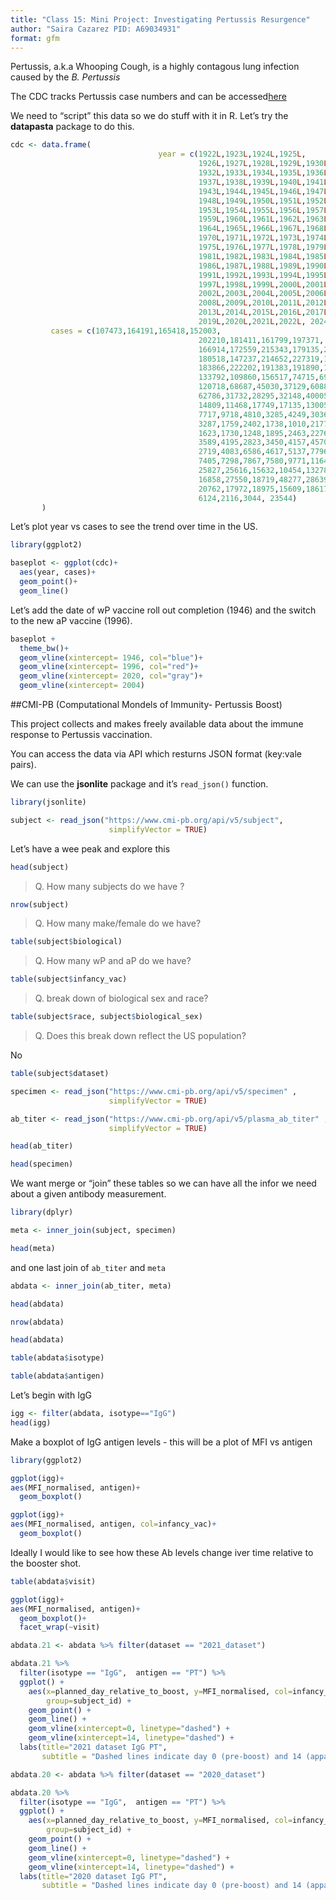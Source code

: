 ```yaml
---
title: "Class 15: Mini Project: Investigating Pertussis Resurgence"
author: "Saira Cazarez PID: A69034931"
format: gfm
---
```



Pertussis, a.k.a Whooping Cough, is a highly contagous lung infection caused by the *B. Pertussis*


The CDC tracks Pertussis case numbers and can be accessed[here](https://www.cdc.gov/pertussis/php/surveillance/pertussis-cases-by-year.html?CDC_AAref_Val=https://www.cdc.gov/pertussis/surv-reporting/cases-by-year.html)

We need to "script" this data so we do stuff with it in R. Let's try the **datapasta** package to do this. 


```r
cdc <- data.frame(
                                 year = c(1922L,1923L,1924L,1925L,
                                          1926L,1927L,1928L,1929L,1930L,1931L,
                                          1932L,1933L,1934L,1935L,1936L,
                                          1937L,1938L,1939L,1940L,1941L,1942L,
                                          1943L,1944L,1945L,1946L,1947L,
                                          1948L,1949L,1950L,1951L,1952L,
                                          1953L,1954L,1955L,1956L,1957L,1958L,
                                          1959L,1960L,1961L,1962L,1963L,
                                          1964L,1965L,1966L,1967L,1968L,1969L,
                                          1970L,1971L,1972L,1973L,1974L,
                                          1975L,1976L,1977L,1978L,1979L,1980L,
                                          1981L,1982L,1983L,1984L,1985L,
                                          1986L,1987L,1988L,1989L,1990L,
                                          1991L,1992L,1993L,1994L,1995L,1996L,
                                          1997L,1998L,1999L,2000L,2001L,
                                          2002L,2003L,2004L,2005L,2006L,2007L,
                                          2008L,2009L,2010L,2011L,2012L,
                                          2013L,2014L,2015L,2016L,2017L,2018L,
                                          2019L,2020L,2021L,2022L, 2024L),
         cases = c(107473,164191,165418,152003,
                                          202210,181411,161799,197371,
                                          166914,172559,215343,179135,265269,
                                          180518,147237,214652,227319,103188,
                                          183866,222202,191383,191890,109873,
                                          133792,109860,156517,74715,69479,
                                          120718,68687,45030,37129,60886,
                                          62786,31732,28295,32148,40005,
                                          14809,11468,17749,17135,13005,6799,
                                          7717,9718,4810,3285,4249,3036,
                                          3287,1759,2402,1738,1010,2177,2063,
                                          1623,1730,1248,1895,2463,2276,
                                          3589,4195,2823,3450,4157,4570,
                                          2719,4083,6586,4617,5137,7796,6564,
                                          7405,7298,7867,7580,9771,11647,
                                          25827,25616,15632,10454,13278,
                                          16858,27550,18719,48277,28639,32971,
                                          20762,17972,18975,15609,18617,
                                          6124,2116,3044, 23544)
       )
```


Let's plot year vs cases to see the trend over time in the US. 

```r
library(ggplot2)

baseplot <- ggplot(cdc)+ 
  aes(year, cases)+
  geom_point()+
  geom_line()
```


Let's add the date of wP vaccine roll out completion (1946) and the switch to the new aP vaccine (1996). 
```r
baseplot + 
  theme_bw()+
  geom_vline(xintercept= 1946, col="blue")+
  geom_vline(xintercept= 1996, col="red")+
  geom_vline(xintercept= 2020, col="gray")+
  geom_vline(xintercept= 2004)

```

##CMI-PB (Computational Mondels of Immunity- Pertussis Boost)

This project collects and makes freely available data about the immune response to Pertussis vaccination. 

You can access the data via API which resturns JSON format (key:vale pairs). 

We can use the **jsonlite** package and it's `read_json()` function. 

```r
library(jsonlite)

subject <- read_json("https://www.cmi-pb.org/api/v5/subject",
                      simplifyVector = TRUE)
```


Let's have a wee peak and explore this 
```r
head(subject)
```

> Q. How many subjects do we have ? 

```r
nrow(subject)
```

>Q. How many make/female do we have? 

```r
table(subject$biological)
```

> Q. How many wP and aP do we have? 

```r
table(subject$infancy_vac)
```


>Q. break down of biological sex and race? 

```r
table(subject$race, subject$biological_sex)
```

>Q. Does this break down reflect the US population? 

No 

```r
table(subject$dataset)
```



```r
specimen <- read_json("https://www.cmi-pb.org/api/v5/specimen" ,
                      simplifyVector = TRUE)

ab_titer <- read_json("https://www.cmi-pb.org/api/v5/plasma_ab_titer" ,
                      simplifyVector = TRUE)
```


```r
head(ab_titer)
```

```r
head(specimen)
```


We want merge or "join" these tables so we can have all the infor we need about a given antibody measurement. 
```r
library(dplyr)

meta <- inner_join(subject, specimen)
```
```r
head(meta)
```

and one last join of `ab_titer` and `meta`

```r
abdata <- inner_join(ab_titer, meta)
```
```r
head(abdata)
```

```r
nrow(abdata)
```

```r
head(abdata)
```

```r
table(abdata$isotype)
```

```r
table(abdata$antigen)
```


Let's begin with IgG 
```r
igg <- filter(abdata, isotype=="IgG")
head(igg)
```
Make a boxplot of IgG antigen levels - this will be a plot of MFI vs antigen 
```r
library(ggplot2)

ggplot(igg)+
aes(MFI_normalised, antigen)+
  geom_boxplot()
```


```r
ggplot(igg)+
aes(MFI_normalised, antigen, col=infancy_vac)+
  geom_boxplot()
```

Ideally I would like to see how these Ab levels change iver time relative to the booster shot. 

```r
table(abdata$visit)
```
```r
ggplot(igg)+
aes(MFI_normalised, antigen)+
  geom_boxplot()+
  facet_wrap(~visit)
```



```r
abdata.21 <- abdata %>% filter(dataset == "2021_dataset")

abdata.21 %>% 
  filter(isotype == "IgG",  antigen == "PT") %>%
  ggplot() +
    aes(x=planned_day_relative_to_boost, y=MFI_normalised, col=infancy_vac,
        group=subject_id) +
    geom_point() +
    geom_line() +
    geom_vline(xintercept=0, linetype="dashed") +
    geom_vline(xintercept=14, linetype="dashed") +
  labs(title="2021 dataset IgG PT",
       subtitle = "Dashed lines indicate day 0 (pre-boost) and 14 (apparent peak levels)")
```


```r
abdata.20 <- abdata %>% filter(dataset == "2020_dataset")

abdata.20 %>% 
  filter(isotype == "IgG",  antigen == "PT") %>%
  ggplot() +
    aes(x=planned_day_relative_to_boost, y=MFI_normalised, col=infancy_vac,
        group=subject_id) +
    geom_point() +
    geom_line() +
    geom_vline(xintercept=0, linetype="dashed") +
    geom_vline(xintercept=14, linetype="dashed") +
  labs(title="2020 dataset IgG PT",
       subtitle = "Dashed lines indicate day 0 (pre-boost) and 14 (apparent peak levels)")
```









